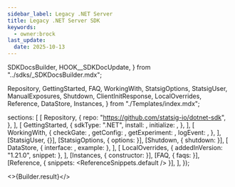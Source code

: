 ```yaml
---
sidebar_label: Legacy .NET Server
title: Legacy .NET Server SDK
keywords:
  - owner:brock
last_update:
  date: 2025-10-13
---
```


  SDKDocsBuilder,
  HOOK__SDKDocUpdate,
} from "../sdks/_SDKDocsBuilder.mdx";

  Repository,
  GettingStarted,
  FAQ,
  WorkingWith,
  StatsigOptions,
  StatsigUser,
  ManualExposures,
  Shutdown,
  ClientInitResponse,
  LocalOverrides,
  Reference,
  DataStore,
  Instances,
} from "./Templates/index.mdx";


  sections: [
    [
      Repository,
      {
        repo: "https://github.com/statsig-io/dotnet-sdk",
      },
    ],
    [
      GettingStarted,
      {
        sdkType: ".NET",
        install: <Install />,
        initialize: <Initialize />,
      },
    ],
    [
      WorkingWith,
      {
        checkGate: <CheckGate />,
        getConfig: <GetConfig />,
        getExperiment: <GetExperiment />,
        logEvent: <LogEvent />,
      },
    ],
    [StatsigUser, {}],
    [StatsigOptions, { options: <Options /> }],
    [Shutdown, { shutdown: <ShutdownSnippet /> }],
    [
      DataStore,
      { interface: <DataStoreInterface />, example: <RedisDataStore /> },
    ],
    [
      LocalOverrides,
      { addedInVersion: "1.21.0", snippet: <OverridesSnippet /> },
    ],
    [Instances, { constructor: <MultiInstanceExample /> }],
    [FAQ, { faqs: <MoreFAQs /> }],
    [Reference, { snippets: <ReferenceSnippets.default /> }],
  ],
});


<>{Builder.result}</>
